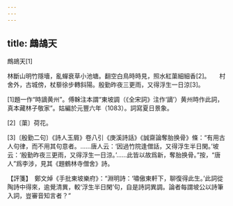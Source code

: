 ```yaml
---
---
---
```

title: 鷓鴣天
---



鷓鴣天[1]


林斷山明竹隱墻，亂蟬衰草小池塘。翻空白鳥時時見，照水紅蕖細細香[2]。　　村舍外，古城傍，杖藜徐步轉斜陽。殷勤昨夜三更雨，又得浮生一日涼[3]。

[1]題一作“時謫黄州”。傅榦注本謂“東坡調（《全宋詞》注作‘謫’）黄州時作此詞，真本藏林子敬家”。姑編於元豐六年（1083）。詞寫夏日景象。

[2]〔蕖〕荷花。

[3]〔殷勤二句〕《詩人玉屑》卷八引《庚溪詩話》《誠齋論奪胎换骨》條：“有用古人句律，而不用其句意者。……唐人云：‘因過竹院逢僧話，又得浮生半日閑。’坡云：‘殷勤昨夜三更雨，又得浮生一日涼。’……此皆以故爲新，奪胎换骨。”按，“唐人”爲李涉，見其《題鶴林寺僧舍》詩。

【評箋】　鄭文焯《手批東坡樂府》：“淵明詩：‘嘯傲東軒下，聊復得此生。’此詞從陶詩中得來，逾覺清異，較‘浮生半日閑’句，自是詩詞異調。論者每謂坡公以詩筆入詞，豈審音知言者？”
